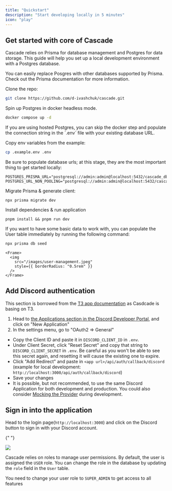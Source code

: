 ```yaml
---
title: "Quickstart"
description: "Start developing locally in 5 minutes"
icon: "play"
---
```


## Get started with core of Cascade

Cascade relies on Prisma for database management and Postgres for data storage. This guide will help you set up a local development environment with a Postgres database.

<AccordionGroup>
  <Accordion icon="database" title="Alternative databases">
    You can easily replace Posgres with other databases supported by Prisma.
    Check out the Prisma documentation for more information.
  </Accordion>
</AccordionGroup>

Clone the repo:

```bash
git clone https://github.com/d-ivashchuk/cascade.git
```

Spin up Postgres in docker headless mode.

```bash
docker compose up -d
```

<AccordionGroup>
  <Accordion icon="database" title="Setup with existing Postgres">
    If you are using hosted Postgres, you can skip the docker step and populate
    the connection string in the `.env` file with your existing database URL.
  </Accordion>
</AccordionGroup>

Copy env variables from the example:

```bash
cp .example.env .env
```

Be sure to populate database urls; at this stage, they are the most important thing to get started locally:

```.env
POSTGRES_PRISMA_URL="postgresql://admin:admin@localhost:5432/cascade_db"
POSTGRES_URL_NON_POOLING="postgresql://admin:admin@localhost:5432/cascade_db"
```

Migrate Prisma & generate client:

```
npx prisma migrate dev
```

Install dependencies & run application

```
pnpm install && pnpm run dev
```

<AccordionGroup>
  <Accordion
    icon="database"
    title="Populate test users for User Management table"
  >
  If you want to have some basic data to work with, you can populate the User table immediately by running the following command:

```bash
npx prisma db seed
```

    <Frame>
      <img
        src="/images/user-management.jpeg"
        style={{ borderRadius: "0.5rem" }}
      />
    </Frame>

  </Accordion>
</AccordionGroup>

## Add Discord authentication

<Tip>

This section is borrowed from the [T3 app documentation](https://create.t3.gg/en/usage/next-auth#setting-up-the-default-discordprovider) as Casdcade is basing on T3.

</Tip>

1. Head to [the Applications section in the Discord Developer Portal](https://discord.com/developers/applications), and click on "New Application"
2. In the settings menu, go to "OAuth2 => General"

- Copy the Client ID and paste it in `DISCORD_CLIENT_ID` in `.env`.
- Under Client Secret, click "Reset Secret" and copy that string to `DISCORD_CLIENT_SECRET` in `.env`. Be careful as you won't be able to see this secret again, and resetting it will cause the existing one to expire.
- Click "Add Redirect" and paste in `<app url>/api/auth/callback/discord` (example for local development: <code class="break-all">http://localhost:3000/api/auth/callback/discord</code>)
- Save your changes
- It is possible, but not recommended, to use the same Discord Application for both development and production. You could also consider [Mocking the Provider](https://github.com/trpc/trpc/blob/main/examples/next-prisma-websockets-starter/src/pages/api/auth/%5B...nextauth%5D.ts) during development.

## Sign in into the application

Head to the login page(`http://localhost:3000`) and click on the Discord button to sign in with your Discord account.

{" "}

<Frame>
  <img src="/images/login.jpeg" style={{ borderRadius: "0.5rem" }} />
</Frame>

<Tip>

Cascade relies on roles to manage user permissions. By default, the user is assigned the `USER` role. You can change the role in the database by updating the `role` field in the `User` table.

You need to change your user role to `SUPER_ADMIN` to get access to all features

</Tip>
